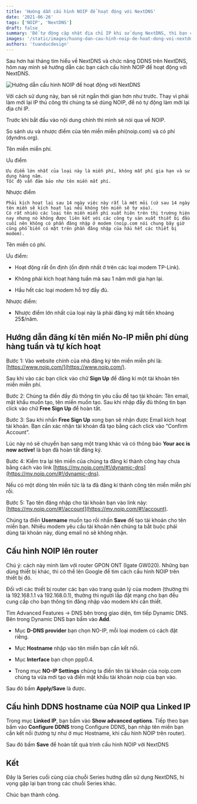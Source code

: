 ```yaml
---
title: 'Hướng dẫn cấu hình NOIP để hoạt động với NextDNS'
date: '2021-06-26'
tags: ['NOIP', 'NextDNS']
draft: false
summary: 'Để tự động cập nhật địa chỉ IP khi sử dụng NextDNS, thì bạn cần cấu hình DDNS trên cả router và NextDNS.'
images: '/static/images/huong-dan-cau-hinh-noip-de-hoat-dong-voi-nextdns.png'
authors: 'tuanducdesign'
---
```


Sau hơn hai tháng tìm hiểu về NextDNS và chức năng DDNS trên NextDNS, hôm nay mình sẽ hướng dẫn các bạn cách cấu hình NOIP để hoạt động với NextDNS.

![Hướng dẫn cấu hình NOIP để hoạt động với NextDNS](/static/images/huong-dan-cau-hinh-noip-de-hoat-dong-voi-nextdns.png)

Với cách sử dụng này, bạn sẽ rút ngắn thời gian hơn như trước. Thay vì phải làm mới lại IP thủ công thì chúng ta sẽ dùng NOIP, để nó tự động làm mới lại địa chỉ IP.

Trước khi bắt đầu vào nội dung chính thì mình sẽ nói qua về NOIP.

So sánh ưu và nhược điểm của tên miền miễn phí(noip.com) và có phí (dyndns.org).

Tên miền miễn phí.

Ưu điểm

    Ưu điểm lớn nhất của loại này là miễn phí, không mất phí gia hạn và sử dụng hàng năm.
    Tốc độ vẫn đảm bảo như tên miền mất phí.

Nhược điểm

    Phải kích hoạt lại sau 14 ngày việc này rất là mệt mỏi (cứ sau 14 ngày tên miền sẽ kích hoạt lại nếu không tên miền sẽ tự xóa).
    Có rất nhiều các loại tên miền miễn phí xuất hiên trên thị trường hiện nay nhưng nó không được liên kết với các công ty sản xuất thiết bị đầu cuối nên không có phần đăng nhập ở modem (noip.com nói chung bây giờ cũng phổ biến có mặt trên phần đăng nhập của hầu hết các thiết bị modem).

Tên miền có phí.

Ưu điểm:

- Hoạt động rất ổn định (ổn định nhất ở trên các loại modem TP-Link).

- Không phải kích hoạt hàng tuần mà sau 1 năm mới gia hạn lại.

- Hầu hết các loại modem hỗ trợ đầy đủ.

Nhược điểm:

- Nhược điểm lớn nhất của loại này là phải đăng ký mất tiền khoảng 25$/năm.

## Hướng dẫn đăng kí tên miền No-IP miễn phí dùng hàng tuần và tự kích hoạt

Bước 1: Vào website chính của nhà đăng ký tên miền miễn phí là: [https://www.noip.com/](https://www.noip.com/).

Sau khi vào các bạn click vào chữ **Sign Up** để đăng kí một tài khoản tên miền miễn phí.

Bước 2: Chúng ta điền đầy đủ thông tin yêu cầu để tạo tài khoản: Tên email, mật khẩu muốn tạo, tên miền muốn tạo. Sau khi nhập đầy đủ thông tin bạn click vào chữ **Free Sign Up** để hoàn tất.

Bước 3: Sau khi nhấn **Free Sign Up** xong bạn sẽ nhận được Email kích hoạt tài khoản. Bạn cần xác nhận tài khoản đã tạo bằng cách click vào “Confirm Account”.

Lúc này nó sẽ chuyển bạn sang một trang khác và có thông báo **Your acc is now active!** là bạn đã hoàn tất đăng ký.

Bước 4: Kiểm tra lại tên miền của chúng ta đăng kí thành công hay chưa bằng cách vào link [https://my.noip.com/#!/dynamic-dns](https://my.noip.com/#!/dynamic-dns).

Nếu có một dòng tên miền tức là ta đã đăng kí thành công tên miền miễn phí rồi.

Bước 5: Tạo tên đăng nhập cho tài khoản bạn vào link này: [https://my.noip.com/#!/account](https://my.noip.com/#!/account).

Chúng ta điền **Username** muốn tạo rồi nhấn **Save** để tạo tài khoản cho tên miền bạn. Nhiều modem yêu cầu tài khoản nên chúng ta bắt buộc phải dùng tài khoản này, dùng email nó sẽ không nhận.

## Cấu hình NOIP lên router

Chú ý: cách này mình làm với router GPON ONT (Igate GW020). Những bạn dùng thiết bị khác, thì có thể lên Google để tìm cách cấu hình NOIP trên thiết bị đó.

Đối với các thiết bị router các bạn vào trang quản lý của modem (thường thì là 192.168.1.1 và 192.168.0.1), thường thì người lắp đặt mạng cho bạn đều cung cấp cho bạn thông tin đăng nhập vào modem khi cần thiết.

Tìm Advanced Features → DNS bên trong giao diện, tìm tiếp Dynamic DNS. Bên trong Dynamic DNS bạn bấm vào **Add**.

- Mục **D-DNS provider** bạn chọn NO-IP, mỗi loại modem có cách đặt riêng.

- Mục **Hostname** nhập vào tên miền bạn cần kết nối.

- Mục **Interface** bạn chọn ppp0.4.

- Trong mục **NO-IP Settings** chúng ta điền tên tài khoản của noip.com chúng ta vừa mới tạo và điền mật khẩu tài khoản noip của bạn vào.

Sau đó bấm **Apply/Save** là được.

## Cấu hình DDNS hostname của NOIP qua Linked IP

Trong mục **Linked IP**, bạn bấm vào **Show advanced options**. Tiếp theo bạn bấm vào **Configure DDNS** trong Configure DDNS, bạn nhập tên miền bạn cần kết nối (tương tự như ở mục Hostname, khi cấu hình NOIP trên router).

Sau đó bấm **Save** để hoàn tất quá trình cấu hình NOIP với NextDNS

## Kết

Đây là Series cuối cùng của chuỗi Series hướng dẫn sử dụng NextDNS, hi vọng gặp lại bạn trong các chuỗi Series khác.

Chúc bạn thành công.
